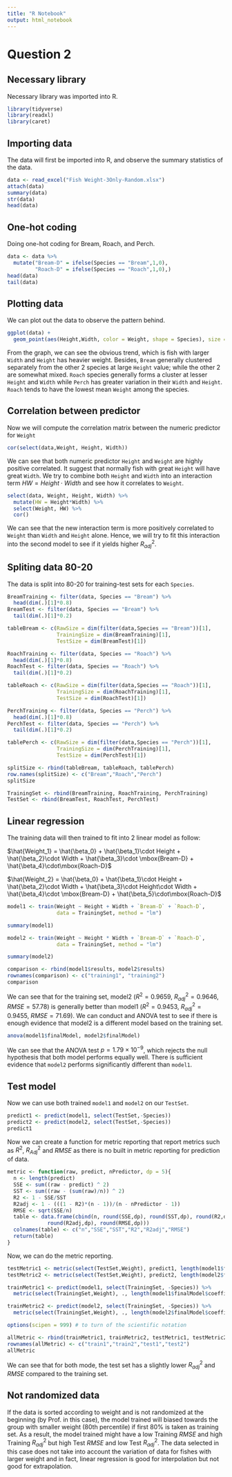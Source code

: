 ```yaml
---
title: "R Notebook"
output: html_notebook
---
```


# Question 2

## Necessary library

Necessary library was imported into R.

```r
library(tidyverse)
library(readxl)
library(caret)
```

## Importing data

The data will first be imported into R, and observe the summary statistics of the data.

```r
data <- read_excel("Fish Weight-3Only-Random.xlsx")
attach(data)
summary(data)
str(data)
head(data)
```

## One-hot coding

Doing one-hot coding for Bream, Roach, and Perch.

```r
data <- data %>% 
  mutate("Bream-D" = ifelse(Species == "Bream",1,0),
         "Roach-D" = ifelse(Species == "Roach",1,0),)
head(data)
tail(data)
```

## Plotting data

We can plot out the data to observe the pattern behind.

```r
ggplot(data) +
  geom_point(aes(Height,Width, color = Weight, shape = Species), size = 4)
```

From the graph, we can see the obvious trend, which is fish with larger `Width` and `Height` has heavier weight. Besides, `Bream` generally clustered separately from the other 2 species at large `Height` value; while the other 2 are somewhat mixed. `Roach` species generally forms a cluster at lesser `Height` and `Width` while `Perch` has greater variation in their `Width` and `Height`. `Roach` tends to have the lowest mean `Weight` among the species.

## Correlation between predictor

Now we will compute the correlation matrix between the numeric predictor for `Weight`

```r
cor(select(data,Weight, Height, Width))
```

We can see that both numeric predictor `Height` and `Weight` are highly positive correlated. It suggest that normally fish with great `Height` will have great `Width`. We try to combine both `Height` and `Width` into an interaction term $HW = Height\cdot Width$ and see how it correlates to `Weight`.

```r
select(data, Weight, Height, Width) %>% 
  mutate(HW = Height*Width) %>% 
  select(Weight, HW) %>% 
  cor()
```

We can see that the new interaction term is more positively correlated to `Weight` than `Width` and `Height` alone. Hence, we will try to fit this interaction into the second model to see if it yields higher $R^2_{adj}$.

## Spliting data 80-20

The data is split into 80-20 for training-test sets for each `Species`.

```r
BreamTraining <- filter(data, Species == "Bream") %>% 
  head(dim(.)[1]*0.8)
BreamTest <- filter(data, Species == "Bream") %>% 
  tail(dim(.)[1]*0.2)

tableBream <- c(RawSize = dim(filter(data,Species == "Bream"))[1],
                TrainingSize = dim(BreamTraining)[1],
                TestSize = dim(BreamTest)[1])

RoachTraining <- filter(data, Species == "Roach") %>% 
  head(dim(.)[1]*0.8)
RoachTest <- filter(data, Species == "Roach") %>% 
  tail(dim(.)[1]*0.2)

tableRoach <- c(RawSize = dim(filter(data,Species == "Roach"))[1],
                TrainingSize = dim(RoachTraining)[1],
                TestSize = dim(RoachTest)[1])

PerchTraining <- filter(data, Species == "Perch") %>% 
  head(dim(.)[1]*0.8)
PerchTest <- filter(data, Species == "Perch") %>% 
  tail(dim(.)[1]*0.2)

tablePerch <- c(RawSize = dim(filter(data,Species == "Perch"))[1],
                TrainingSize = dim(PerchTraining)[1],
                TestSize = dim(PerchTest)[1])

splitSize <- rbind(tableBream, tableRoach, tablePerch)  
row.names(splitSize) <- c("Bream","Roach","Perch")
splitSize

TrainingSet <- rbind(BreamTraining, RoachTraining, PerchTraining)
TestSet <- rbind(BreamTest, RoachTest, PerchTest)
```

## Linear regression

The training data will then trained to fit into 2 linear model as follow:

$\hat{Weight_1} = \hat{\beta_0} + \hat{\beta_1}\cdot Height + \hat{\beta_2}\cdot Width + \hat{\beta_3}\cdot \mbox{Bream-D} + \hat{\beta_4}\cdot\mbox{Roach-D}$

$\hat{Weight_2} = \hat{\beta_0} + \hat{\beta_1}\cdot Height + \hat{\beta_2}\cdot Width + \hat{\beta_3}\cdot Height\cdot Width + \hat{\beta_4}\cdot \mbox{Bream-D} + \hat{\beta_5}\cdot\mbox{Roach-D}$

```r
model1 <- train(Weight ~ Height + Width + `Bream-D` + `Roach-D`,
                data = TrainingSet, method = "lm")

summary(model1)

model2 <- train(Weight ~ Height * Width + `Bream-D` + `Roach-D`,
                data = TrainingSet, method = "lm")

summary(model2)

comparison <- rbind(model1$results, model2$results)
rownames(comparison) <- c("training1", "training2")
comparison
```

We can see that for the training set, model2 ($R^2=0.9659$, $R^2_{adj}=0.9646$, $RMSE=57.78$) is generally better than model1 ($R^2=0.9453$, $R^2_{adj}=0.9455$, $RMSE=71.69$). We can conduct and ANOVA test to see if there is enough evidence that model2 is a different model based on the training set.

```r
anova(model1$finalModel, model2$finalModel)
```

We can see that the ANOVA test $p=1.79\times 10^{-9}$, which rejects the null hypothesis that both model performs equally well. There is sufficient evidence that `model2` performs significantly different than `model1`.

## Test model

Now we can use both trained `model1` and `model2` on our `TestSet`.

```r
predict1 <- predict(model1, select(TestSet,-Species))
predict2 <- predict(model2, select(TestSet,-Species))
predict1
```

Now we can create a function for metric reporting that report metrics such as $R^2$, $R^2_{Adj}$ and $RMSE$ as there is no built in metric reporting for prediction of data.

```r
metric <- function(raw, predict, nPredictor, dp = 5){
  n <- length(predict)
  SSE <- sum((raw - predict) ^ 2)
  SST <- sum((raw - (sum(raw)/n)) ^ 2)
  R2 <- 1 - SSE/SST
  R2adj <- 1 - (((1 - R2)*(n - 1))/(n - nPredictor - 1))
  RMSE <- sqrt(SSE/n)
  table <- data.frame(cbind(n, round(SSE,dp), round(SST,dp), round(R2,dp),
             round(R2adj,dp), round(RMSE,dp)))
  colnames(table) <- c("n","SSE","SST","R2","R2adj","RMSE")
  return(table)
}
```

Now, we can do the metric reporting.

```r
testMetric1 <- metric(select(TestSet,Weight), predict1, length(model1$finalModel$coefficients)-1)
testMetric2 <- metric(select(TestSet,Weight), predict2, length(model2$finalModel$coefficients)-1)

trainMetric1 <- predict(model1, select(TrainingSet, -Species)) %>% 
  metric(select(TrainingSet,Weight), ., length(model1$finalModel$coefficients)-1)

trainMetric2 <- predict(model2, select(TrainingSet, -Species)) %>% 
  metric(select(TrainingSet,Weight), ., length(model2$finalModel$coefficients)-1)

options(scipen = 999) # to turn of the scientific notation

allMetric <- rbind(trainMetric1, trainMetric2, testMetric1, testMetric2)
rownames(allMetric) <- c("train1","train2","test1","test2")
allMetric
```

We can see that for both mode, the test set has a slightly lower $R^2_{adj}$ and $RMSE$ compared to the training set.

## Not randomized data

If the data is sorted according to weight and is not randomized at the beginning (by Prof. in this case), the model trained will biased towards the group with smaller weight (80th percentile) if first 80% is taken as training set. As a result, the model trained might have a low Training $RMSE$ and high Training $R^2_{adj}$ but high Test $RMSE$ and low Test $R^2_{adj}$. The data selected in this case does not take into account the variation of data for fishes with larger weight and in fact, linear regression is good for interpolation but not good for extrapolation.  





